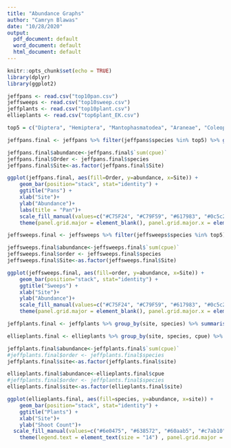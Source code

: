 ```yaml
---
title: "Abundance Graphs"
author: "Camryn Blawas"
date: "10/28/2020"
output:
  pdf_document: default
  word_document: default
  html_document: default
---
```


```r
knitr::opts_chunk$set(echo = TRUE)
library(dplyr)
library(ggplot2)
```

```r
jeffpans <- read.csv("top10pan.csv")
jeffsweeps <- read.csv("top10sweep.csv")
jeffplants <- read.csv("top10plant.csv") 
ellieplants <- read.csv("top6plant_EK.csv")

```

```r
top5 = c("Diptera", "Hemiptera", "Mantophasmatodea", "Araneae", "Coleoptera")

jeffpans.final <- jeffpans %>% filter(jeffpans$species %in% top5) %>% group_by(Site, species) %>% summarise(sum(cpue))
```

```r
jeffpans.final$abundance<-jeffpans.final$`sum(cpue)`
jeffpans.final$Order <- jeffpans.final$species
jeffpans.final$Site<-as.factor(jeffpans.final$Site)
```

```r
ggplot(jeffpans.final, aes(fill=Order, y=abundance, x=Site)) + 
    geom_bar(position="stack", stat="identity") +
    ggtitle("Pans") +
    xlab("Site")+
    ylab("Abundance")+
    labs(title = "Pan")+
    scale_fill_manual(values=c("#C75F24", "#C79F59", "#617983", "#0c5c2a", "#601303")) +
    theme(panel.grid.major = element_blank(), panel.grid.major.x = element_blank(), axis.text.x = element_text(face="bold", size=12, family= "sans", colour = "black"), axis.text.y = element_text(face="bold", size=12, family= "sans", colour = "black"), text = element_text(face = "bold", size=16, family= "sans", colour = "black"), panel.grid.minor.x = element_blank(), panel.border = element_rect(fill=NA, colour = "black", size=1.25), panel.background = element_rect(fill='white', colour='black'))
```

```r
jeffsweeps.final <- jeffsweeps %>% filter(jeffsweeps$species %in% top5) %>% group_by(Site, species) %>% summarise(sum(cpue))
```

```r
jeffsweeps.final$abundance<-jeffsweeps.final$`sum(cpue)`
jeffsweeps.final$order <- jeffsweeps.final$species
jeffsweeps.final$Site<-as.factor(jeffsweeps.final$Site)
```

```r
ggplot(jeffsweeps.final, aes(fill=order, y=abundance, x=Site)) + 
    geom_bar(position="stack", stat="identity") +
    ggtitle("Sweeps") +
    xlab("Site")+
    ylab("Abundance")+
    scale_fill_manual(values=c("#C75F24", "#C79F59", "#617983", "#0c5c2a", "#601303")) +
    theme(panel.grid.major = element_blank(), panel.grid.major.x = element_blank(), axis.text.x = element_text(face="bold", size=12, family= "sans", colour = "black"), axis.text.y = element_text(face="bold", size=12, family= "sans", colour = "black"), text = element_text(face = "bold", size=16, family= "sans", colour = "black"), panel.grid.minor.x = element_blank(), panel.border = element_rect(fill=NA, colour = "black", size=1.25), panel.background = element_rect(fill='white', colour='black'))
```


```r
jeffplants.final <- jeffplants %>% group_by(site, species) %>% summarise(sum(cpue))

ellieplants.final <- ellieplants %>% group_by(site, species, cpue) %>% summarise()
```

```r
jeffplants.final$abundance<-jeffplants.final$`sum(cpue)`
#jeffplants.final$order <- jeffplants.final$species
jeffplants.final$site<-as.factor(jeffplants.final$site)

ellieplants.final$abundance<-ellieplants.final$cpue
#jeffplants.final$order <- jeffplants.final$species
ellieplants.final$site<-as.factor(ellieplants.final$site)
```

```r
ggplot(ellieplants.final, aes(fill=species, y=abundance, x=site)) + 
    geom_bar(position="stack", stat="identity") +
    ggtitle("Plants") +
    xlab("Site")+
    ylab("Shoot Count")+
  scale_fill_manual(values=c("#6e0475", "#638572", "#60aab5", "#c7ab10", "#265c20", "#0d0787"), labels = c(expression(paste("A.", italic("glomeratus"))), expression(paste("J.", italic("roemerianus"))),expression(paste("S.", italic("alterniflora"))), expression(paste("S.", italic("patens"))), expression(paste("S.", italic("sempervirens"))), expression(paste("T.", italic("latifolia"))))) +
    theme(legend.text = element_text(size = "14") , panel.grid.major = element_blank(), panel.grid.major.x = element_blank(), axis.text.x = element_text(face="bold", size=12, family= "sans", colour = "black"), axis.text.y = element_text(face="bold", size=12, family= "sans", colour = "black"), text = element_text(face = "bold", size=16, family= "sans", colour = "black"), panel.grid.minor.x = element_blank(), panel.border = element_rect(fill=NA, colour = "black", size=1.25), panel.background = element_rect(fill='white', colour='black'))
```
